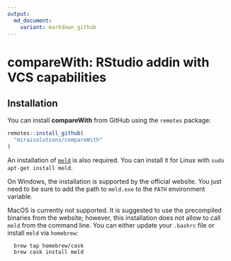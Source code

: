 ```yaml
---
output:
  md_document:
    variant: markdown_github
---
```


<!-- README.md is generated from README.Rmd. Please edit that file -->

# **compareWith**: RStudio addin with VCS capabilities

## Installation

You can install **compareWith** from GitHub using the `remotes` package:
```r
remotes::install_github(
  "miraisolutions/compareWith"
)
```

An installation of [`meld`](http://meldmerge.org) is also required. You can install it for Linux with `sudo apt-get install meld`.

On Windows, the installation is supported by the official website. You just need to be sure to add the path to `meld.exe` to the `PATH` environment variable.

MacOS is currently not supported. It is suggested to use the precompiled binaries from the website; however, this installation does not allow to call `meld` from the command line. You can either update your `.bashrc` file or install `meld` via `homebrew`:
```
  brew tap homebrew/cask
  brew cask install meld
```
